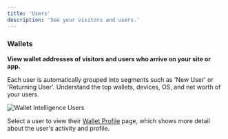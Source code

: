 ```yaml
---
title: 'Users'
description: 'See your visitors and users.'
---
```


### Wallets

**View wallet addresses of visitors and users who arrive on your site or app.**
 
Each user is automatically grouped into segments such as 'New User' or 'Returning User'. 
Understand the top wallets, devices, OS, and net worth of your users. 

<Frame caption="Understand who your users are with real-time, accurate data.">
	<img src="/images/wallet-intelligence-users.png" alt="Wallet Intelligence Users" />
</Frame>

Select a user to view their <a href="/features/wallet-intelligence/wallet-profiles">Wallet Profile</a> page, which shows more detail about the user's activity and profile.
